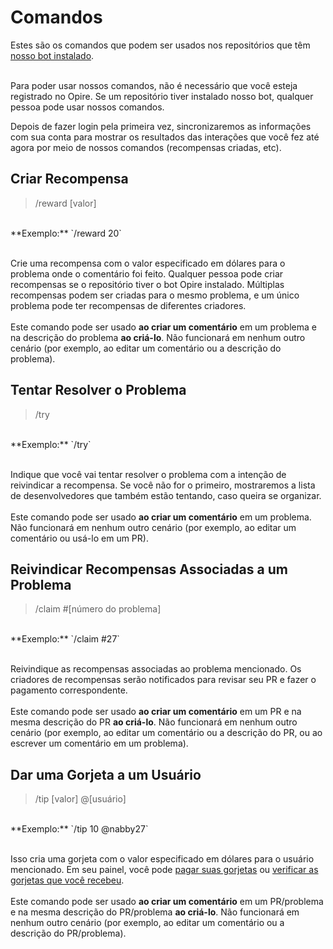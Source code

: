 
# Comandos

Estes são os comandos que podem ser usados nos repositórios que têm [nosso bot instalado](/overview/install-bot).

<br/>
<InfoPanel>
Para poder usar nossos comandos, não é necessário que você esteja registrado no Opire. Se um repositório tiver instalado nosso bot, qualquer pessoa pode usar nossos comandos.

Depois de fazer login pela primeira vez, sincronizaremos as informações com sua conta para mostrar os resultados das interações que você fez até agora por meio de nossos comandos (recompensas criadas, etc).
</InfoPanel>

## Criar Recompensa

> /reward [valor]

<br/>
<DimmedText>**Exemplo:** `/reward 20`</DimmedText>
<br/><br/>

<span>Crie uma recompensa com o valor especificado em dólares para o problema onde o comentário foi feito. Qualquer pessoa pode criar recompensas se o repositório tiver o bot Opire instalado. Múltiplas recompensas podem ser criadas para o mesmo problema, e um único problema pode ter recompensas de diferentes criadores.</span>
<br/><br/>
<InfoPanel>Este comando pode ser usado **ao criar um comentário** em um problema e na descrição do problema **ao criá-lo**. Não funcionará em nenhum outro cenário (por exemplo, ao editar um comentário ou a descrição do problema).</InfoPanel>

## Tentar Resolver o Problema

> /try

<br/>
<DimmedText>**Exemplo:** `/try`</DimmedText>
<br/><br/>

<span>Indique que você vai tentar resolver o problema com a intenção de reivindicar a recompensa. Se você não for o primeiro, mostraremos a lista de desenvolvedores que também estão tentando, caso queira se organizar.</span>
<br/><br/>
<InfoPanel>Este comando pode ser usado **ao criar um comentário** em um problema. Não funcionará em nenhum outro cenário (por exemplo, ao editar um comentário ou usá-lo em um PR).</InfoPanel>

## Reivindicar Recompensas Associadas a um Problema

> /claim #[número do problema]

<br/>
<DimmedText>**Exemplo:** `/claim #27`</DimmedText>
<br/><br/>

<span>Reivindique as recompensas associadas ao problema mencionado. Os criadores de recompensas serão notificados para revisar seu PR e fazer o pagamento correspondente.</span>
<br/><br/>
<InfoPanel>Este comando pode ser usado **ao criar um comentário** em um PR e na mesma descrição do PR **ao criá-lo**. Não funcionará em nenhum outro cenário (por exemplo, ao editar um comentário ou a descrição do PR, ou ao escrever um comentário em um problema).</InfoPanel>

## Dar uma Gorjeta a um Usuário

> /tip [valor] @[usuário]

<br/>
<DimmedText>**Exemplo:** `/tip 10 @nabby27`</DimmedText>
<br/><br/>

<span>Isso cria uma gorjeta com o valor especificado em dólares para o usuário mencionado. Em seu painel, você pode [pagar suas gorjetas](https://app.opire.dev/dashboard/creator/tips) ou [verificar as gorjetas que você recebeu](https://app.opire.dev/dashboard/programmer/tips).</span>
<br/><br/>
<InfoPanel>Este comando pode ser usado **ao criar um comentário** em um PR/problema e na mesma descrição do PR/problema **ao criá-lo**. Não funcionará em nenhum outro cenário (por exemplo, ao editar um comentário ou a descrição do PR/problema).</InfoPanel>
